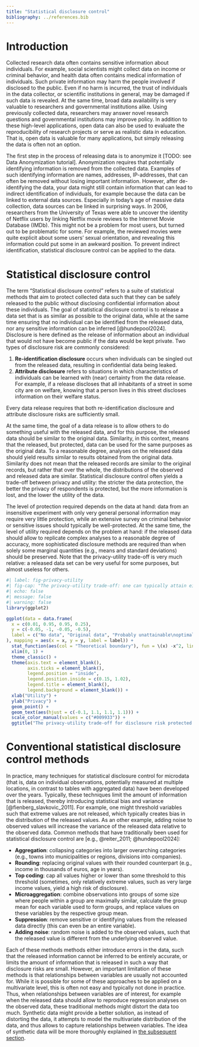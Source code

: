 ```yaml
---
title: "Statistical disclosure control"
bibliography: ../references.bib
---
```


# Introduction

Collected research data often contains sensitive information about individuals. 
For example, social scientists might collect data on income or criminal behavior, and health data often contains medical information of individuals.
Such private information may harm the people involved if disclosed to the public.
Even if no harm is incurred, the trust of individuals in the data collector, or scientific institutions in general, may be damaged if such data is revealed.
At the same time, broad data availability is very valuable to researchers and governmental institutions alike.
Using previously collected data, researchers may answer novel research questions and governmental institutions may improve policy. 
In addition to these high-level applications, open data can also be used to evaluate the reproducibility of research projects or serve as realistic data in education.
That is, open data is valuable for many applications, but simply releasing the data is often not an option.

The first step in the process of releasing data is to anonymize it [TODO: see Data Anonymization tutorial]. 
Anonymization requires that potentially identifying information is removed from the collected data.
Examples of such identifying information are names, addresses, IP-addresses, that can often be removed without losing important information.
However, after de-identifying the data, your data might still contain information that can lead to indirect identification of individuals, for example because the data can be linked to external data sources.
Especially in today's age of massive data collection, data sources can be linked in surprising ways.
In 2006, researchers from the University of Texas were able to uncover the identity of Netflix users by linking Netflix movie reviews to the Internet Movie Database (IMDb).
This might not be a problem for most users, but turned out to be problematic for some.
For example, the reviewed movies were quite explicit about some users' sexual orientation, and revealing this information could put some in an awkward position.
To prevent indirect identification, statistical disclosure control can be applied to the data.

# Statistical disclosure control 

The term "Statistical disclosure control" refers to a suite of statistical methods that aim to protect collected data such that they can be safely released to the public without disclosing confidential information about these individuals.
The goal of statistical disclosure control is to release a data set that is as similar as possible to the original data, while at the same time ensuring that no individual can be identified from the released data, nor any sensitive information can be inferred [@hundepool2024].
Disclosure is here defined as the release of information about an individual that would not have become public if the data would be kept private. 
Two types of disclosure risk are commonly considered:

1. __Re-identification disclosure__ occurs when individuals can be singled out from the released data, resulting in confidential data being leaked.
2. __Attribute disclosure__ refers to situations in which characteristics of individuals can be learned with (near) certainty from the data release. For example, if a release discloses that all inhabitants of a street in some city are on welfare, knowing that a person lives in this street discloses information on their welfare status.

Every data release requires that both re-identification disclosure and attribute disclosure risks are sufficiently small.

At the same time, the goal of a data release is to allow others to do something useful with the released data, and for this purpose, the released data should be similar to the original data.
Similarity, in this context, means that the released, but protected, data can be used for the same purposes as the original data.
To a reasonable degree, analyses on the released data should yield results similar to results obtained from the original data.
Similarity does not mean that the released records are similar to the original records, but rather that over the whole, the distributions of the observed and released data are similar.
Statistical disclosure control often yields a trade-off between privacy and utility: the stricter the data protection, the better the privacy of respondents is protected, but the more information is lost, and the lower the utility of the data.


The level of protection required depends on the data at hand: data from an insensitive experiment with only very general personal information may require very little protection, while an extensive survey on criminal behavior or sensitive issues should typically be well-protected.
At the same time, the level of utility required depends on the problem at hand: if the released data should allow to replicate complex analyses to a reasonable degree of accuracy, more sophisticated disclosure methods are required than when solely some marginal quantities (e.g., means and standard deviations) should be preserved.
Note that the privacy-utility trade-off is very much relative: a released data set can be very useful for some purposes, but almost useless for others. 


```r
#| label: fig-privacy-utility
#| fig-cap: "The privacy-utility trade-off: one can typically attain either high privacy or high utility, but not both at the same time. Typically, there can be substantial utility of the synthetic data, but some privacy risk will remain."
#| echo: false
#| message: false
#| warning: false
library(ggplot2)

ggplot(data = data.frame(
  x = c(0.01, 0.95, 0.95, 0.25),
  y = c(-0.05, -1, -0.05, -0.5),
  label = c("No data", "Original data", "Probably unattainable\noptimal release", "Typical release")
), mapping = aes(x = x, y = y, label = label)) +
  stat_function(aes(col = "Theoretical boundary"), fun = \(x) -x^2, linewidth = 1) +
  xlim(0, 1) +
  theme_classic() +
  theme(axis.text = element_blank(),
        axis.ticks = element_blank(),
        legend.position = "inside",
        legend.position.inside = c(0.15, 1.02),
        legend.title = element_blank(),
        legend.background = element_blank()) +
  xlab("Utility") +
  ylab("Privacy") +
  geom_point() +
  geom_text(aes(hjust = c(-0.1, 1.1, 1.1, 1.1))) +
  scale_color_manual(values = c("#009933")) +
  ggtitle("The privacy-utility trade-off for disclosure risk protected data\n")
```



# Conventional statistical disclosure control methods

In practice, many techniques for statistical disclosure control for microdata (that is, data on individual observations, potentially measured at multiple locations, in contrast to tables with aggregated data) have been developed over the years.
Typically, these techniques limit the amount of information that is released, thereby introducing statistical bias and variance [@fienberg_slavkovic_2011].
For example, one might threshold variables such that extreme values are not released, which typically creates bias in the distribution of the released values.
As an other example, adding noise to observed values will increase the variance of the released data relative to the observed data. 
Common methods that have traditionally been used for statistical disclosure control are [e.g., @reiter_2011; @hundepool2024]: 

- __Aggregation__: collapsing categories into larger overarching categories (e.g., towns into municipalities or regions, divisions into companies).
- __Rounding__: replacing original values with their rounded counterpart (e.g., income in thousands of euros, age in years).
- __Top coding__: cap all values higher or lower than some threshold to this threshold (sometimes, only relatively extreme values, such as very large income values, yield a high risk of disclosure).
- __Microaggregation__: combine observations into groups of some size where people within a group are maximally similar, calculate the group mean for each variable used to form groups, and replace values on these variables by the respective group mean. 
- __Suppression__: remove sensitive or identifying values from the released data directly (this can even be an entire variable). 
- __Adding noise__: random noise is added to the observed values, such that the released value is different from the underlying observed value.

Each of these methods methods either introduce errors in the data, such that the released information cannot be inferred to be entirely accurate, or limits the amount of information that is released in such a way that disclosure risks are small.
However, an important limitation of these methods is that relationships between variables are usually not accounted for. 
While it is possible for some of these approaches to be applied on a multivariate level, this is often not easy and typically not done in practice.
Thus, when relationships between variables are of interest, for example when the released data should allow to reproduce regression analyses on the observed data, these traditional methods might distort the data too much.
Synthetic data might provide a better solution, as instead of distorting the data, it attempts to model the multivariate distribution of the data, and thus allows to capture relationships between variables. 
The idea of synthetic data will be more thoroughly explained in [the subsequent section](../synthetic/).

